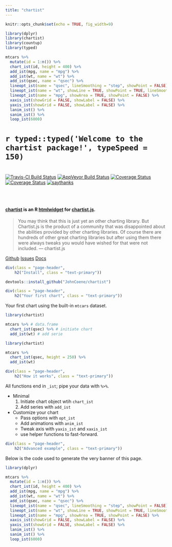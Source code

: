 ```yaml
---
title: "chartist"
---
```


```r
knitr::opts_chunk$set(echo = TRUE, fig_width=9)

library(dplyr)
library(chartist)
library(countup)
library(typed)
```

```r
mtcars %>%
  mutate(id = 1:n()) %>%
  chart_ist(id, height = 400) %>%
  add_ist(mpg, name = "mpg") %>%
  add_ist(wt, name = "wt") %>%
  add_ist(qsec, name = "qsec") %>%
  lineopt_ist(name = "qsec", lineSmoothing = "step", showPoint = FALSE) %>%
  lineopt_ist(name = "wt", showLine = TRUE, showPoint = TRUE, lineSmoothing = 3) %>%
  lineopt_ist(name = "mpg", showArea = TRUE, showPoint = FALSE) %>%
  xaxis_ist(showGrid = FALSE, showLabel = FALSE) %>%
  yaxis_ist(showGrid = FALSE, showLabel = FALSE) %>%
  lanim_ist() %>%
  sanim_ist() %>%
  loop_ist(6000)
```

<div class = "page-header">
<h1>`r typed::typed('Welcome to the chartist package!', typeSpeed = 150)`<h1>
</div>

<div class = "pull-right">
[![Travis-CI Build Status](https://travis-ci.org/JohnCoene/chartist.svg?branch=master)](https://travis-ci.org/JohnCoene/chartist)
[![AppVeyor Build Status](https://ci.appveyor.com/api/projects/status/github/JohnCoene/chartist?branch=master&svg=true)](https://ci.appveyor.com/project/JohnCoene/chartist)
[![Coverage Status](https://img.shields.io/coveralls/JohnCoene/chartist.svg)](https://coveralls.io/r/JohnCoene/chartist?branch=master)
[![Coverage Status](https://img.shields.io/codecov/c/github/JohnCoene/chartist/master.svg)](https://codecov.io/github/JohnCoene/chartist?branch=master)
[![saythanks](https://img.shields.io/badge/say-thanks-ff69b4.svg)](https://saythanks.io/to/JohnCoene)
</div>

<br>
<br>

<h4>[chartist](https://github.com/JohnCoene/chartist) is an R [htmlwidget](http://htmlwidgets.org/) for [chartist.js](https://gionkunz.github.io/chartist-js).</h4>

> You may think that this is just yet an other charting library. But Chartist.js is the product of a community that was disappointed about the abilities provided by other charting libraries. Of course there are hundreds of other great charting libraries but after using them there were always tweaks you would have wished for that were not included. 
--- chartist.js

<p>
<a href = "https://github.com/JohnCoene/chartist/" class = "btn btn-default btn-lg" role = "button"><i class="fa fa-github" aria-hidden="true"></i>  Github</a>   <a href = "https://github.com/JohnCoene/chartist/issues" class = "btn btn-primary btn-lg" role = "button"><i class="fa fa-exclamation-circle" aria-hidden="true"></i>  Issues</a>   <a href = "https://github.com/JohnCoene/chartist/docs.html" class = "btn btn-info btn-lg" role = "button"><i class="fa fa-book" aria-hidden="true"></i>  Docs</a>
</p>


```r
div(class = "page-header",
    h2("Install", class = "text-primary"))
```

```r
devtools::install_github("JohnCoene/chartist")
```

```r
div(class = "page-header",
    h2("Your first chart", class = "text-primary"))
```

Your first chart using the built-in `mtcars` dataset.

```r
library(chartist)

mtcars %>% # data.frame
  chart_ist(qsec) %>% # initiate chart
  add_ist(wt) # add serie
```

```r
library(chartist)

mtcars %>%
  chart_ist(qsec, height = 250) %>%
  add_ist(wt)
```

```r
div(class = "page-header",
    h2("How it works", class = "text-primary"))
```

All functions end in `_ist`; pipe your data with `%>%`.

* Minimal
    1. Initiate chart object wtih `chart_ist`
    2. Add series with `add_ist`

* Customize your chart
    - Pass options with `opt_ist`
    - Add animations with `anim_ist`
    - Tweak axis with `yaxis_ist` and `xaxis_ist`
    - use helper functions to fast-forward.

```r
div(class = "page-header",
    h2("Advanced example", class = "text-primary"))
```

Below is the code used to generate the very banner of this page.

```r
library(dplyr)

mtcars %>%
  mutate(id = 1:n()) %>%
  chart_ist(id, height = 400) %>%
  add_ist(mpg, name = "mpg") %>%
  add_ist(wt, name = "wt") %>%
  add_ist(qsec, name = "qsec") %>%
  lineopt_ist(name = "qsec", lineSmoothing = "step", showPoint = FALSE) %>%
  lineopt_ist(name = "wt", showLine = TRUE, showPoint = TRUE, lineSmoothing = 3) %>%
  lineopt_ist(name = "mpg", showArea = TRUE, showPoint = FALSE) %>%
  xaxis_ist(showGrid = FALSE, showLabel = FALSE) %>%
  yaxis_ist(showGrid = FALSE, showLabel = FALSE) %>%
  lanim_ist() %>%
  sanim_ist() %>%
  loop_ist(6000)
```